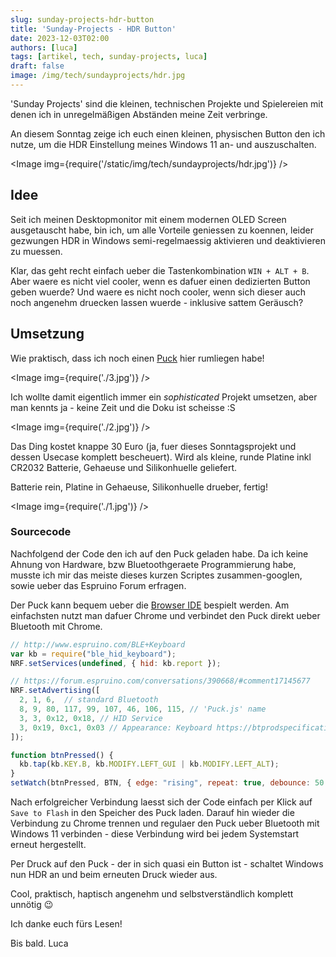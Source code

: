 ```yaml
---
slug: sunday-projects-hdr-button
title: 'Sunday-Projects - HDR Button'
date: 2023-12-03T02:00
authors: [luca]
tags: [artikel, tech, sunday-projects, luca]
draft: false
image: /img/tech/sundayprojects/hdr.jpg
---
```



'Sunday Projects' sind die kleinen, technischen Projekte und Spielereien mit denen ich in unregelmäßigen Abständen meine Zeit verbringe.

An diesem Sonntag zeige ich euch einen kleinen, physischen Button den ich nutze, um die HDR Einstellung meines Windows 11 an- und auszuschalten.

<Image img={require('/static/img/tech/sundayprojects/hdr.jpg')} />

<!--truncate-->

## Idee

Seit ich meinen Desktopmonitor mit einem modernen OLED Screen ausgetauscht habe, bin ich, um alle Vorteile geniessen zu koennen, leider gezwungen HDR in Windows semi-regelmaessig aktivieren und deaktivieren zu muessen.

Klar, das geht recht einfach ueber die Tastenkombination `WIN + ALT + B`. Aber waere es nicht viel cooler, wenn es dafuer einen dedizierten Button geben wuerde? Und waere es nicht noch cooler, wenn sich dieser auch noch angenehm druecken lassen wuerde - inklusive sattem Geräusch?

<ReactPlayer
    width="100%"
    height="500px"
    controls
    url='https://share.lucanerlich.com/s/ieoKoHSfHfewswg/download/hdrbutton.mp4'
/>

## Umsetzung

Wie praktisch, dass ich noch einen [Puck](https://www.espruino.com/Puck.js) hier rumliegen habe!

<Image img={require('./3.jpg')} />

Ich wollte damit eigentlich immer ein *sophisticated* Projekt umsetzen, aber man kennts ja - keine Zeit und die Doku ist scheisse :S

<Image img={require('./2.jpg')} />

Das Ding kostet knappe 30 Euro (ja, fuer dieses Sonntagsprojekt und dessen Usecase komplett bescheuert). Wird als kleine, runde Platine inkl CR2032 Batterie, Gehaeuse und Silikonhuelle geliefert.

Batterie rein, Platine in Gehaeuse, Silikonhuelle drueber, fertig!

<Image img={require('./1.jpg')} />

### Sourcecode

Nachfolgend der Code den ich auf den Puck geladen habe. Da ich keine Ahnung von Hardware, bzw Bluetoothgeraete Programmierung habe, musste ich mir das meiste dieses kurzen Scriptes zusammen-googlen, sowie ueber das Espruino Forum erfragen.

Der Puck kann bequem ueber die [Browser IDE](https://www.espruino.com/ide) bespielt werden.
Am einfachsten nutzt man dafuer Chrome und verbindet den Puck direkt ueber Bluetooth mit Chrome.

```javascript
// http://www.espruino.com/BLE+Keyboard
var kb = require("ble_hid_keyboard");
NRF.setServices(undefined, { hid: kb.report });

// https://forum.espruino.com/conversations/390668/#comment17145677
NRF.setAdvertising([
  2, 1, 6,  // standard Bluetooth
  8, 9, 80, 117, 99, 107, 46, 106, 115, // 'Puck.js' name
  3, 3, 0x12, 0x18, // HID Service
  3, 0x19, 0xc1, 0x03 // Appearance: Keyboard https://btprodspecificationrefs.blob.core.windows.net/assigned-numbers/Assigned%20Number%20Types/Assigned_Numbers.pdf
]);

function btnPressed() {
  kb.tap(kb.KEY.B, kb.MODIFY.LEFT_GUI | kb.MODIFY.LEFT_ALT);
}
setWatch(btnPressed, BTN, { edge: "rising", repeat: true, debounce: 50 });
```

Nach erfolgreicher Verbindung laesst sich der Code einfach per Klick auf `Save to Flash` in den Speicher des Puck laden. Darauf hin wieder die Verbindung zu Chrome trennen und regulaer den Puck ueber Bluetooth mit Windows 11 verbinden - diese Verbindung wird bei jedem Systemstart erneut hergestellt.

Per Druck auf den Puck - der in sich quasi ein Button ist - schaltet Windows nun HDR an und beim erneuten Druck wieder aus.

Cool, praktisch, haptisch angenehm und selbstverständlich komplett unnötig 😉

Ich danke euch fürs Lesen!

Bis bald. Luca
